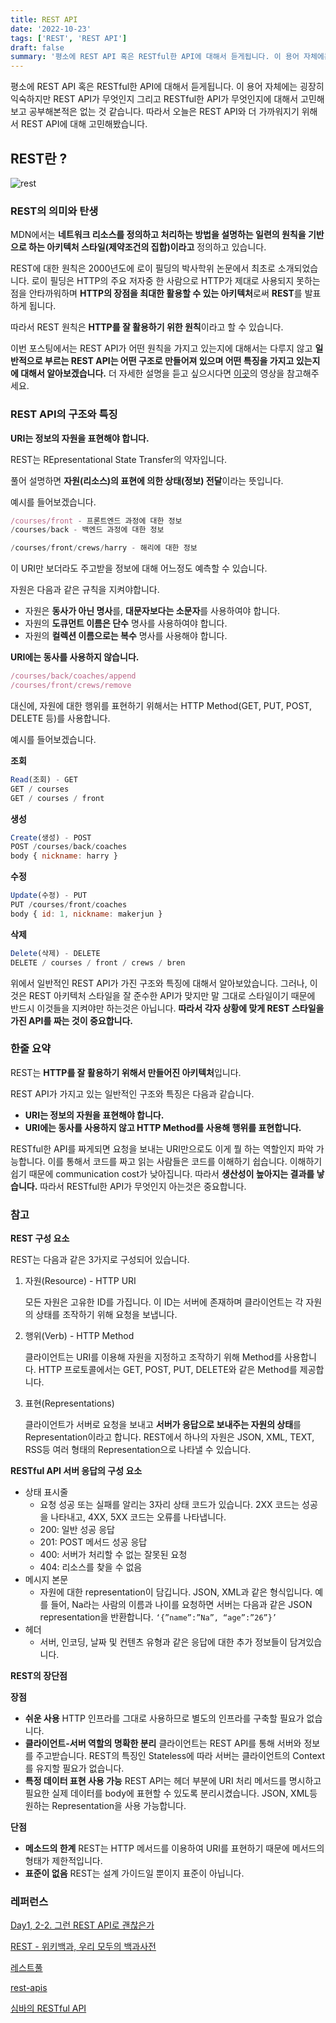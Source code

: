 ```yaml
---
title: REST API
date: '2022-10-23'
tags: ['REST', 'REST API']
draft: false
summary: '평소에 REST API 혹은 RESTful한 API에 대해서 듣게됩니다. 이 용어 자체에는 굉장히 익숙하지만 REST API가 무엇인지 그리고 RESTful한 API가 무엇인지에 대해서 고민해보고 공부해본적은 없는 것 같습니다. 따라서 오늘은 REST API와 더 가까워지기 위해서 REST API에 대해 고민해봤습니다.'
---
```


평소에 REST API 혹은 RESTful한 API에 대해서 듣게됩니다. 이 용어 자체에는 굉장히 익숙하지만 REST API가 무엇인지 그리고 RESTful한 API가 무엇인지에 대해서 고민해보고 공부해본적은 없는 것 같습니다. 따라서 오늘은 REST API와 더 가까워지기 위해서 REST API에 대해 고민해봤습니다.

## REST란 ?

![rest](/static/images/rest.png)

### REST의 의미와 탄생

MDN에서는 **네트워크 리소스를 정의하고 처리하는 방법을 설명하는 일련의 원칙을 기반으로 하는 아키텍처 스타일(제약조건의 집합)이라고** 정의하고 있습니다.

REST에 대한 원칙은 2000년도에 로이 필딩의 박사학위 논문에서 최초로 소개되었습니다. 로이 필딩은 HTTP의 주요 저자중 한 사람으로 HTTP가 제대로 사용되지 못하는 점을 안타까워하며 **HTTP의 장점을 최대한 활용할 수 있는 아키텍처**로써 **REST**를 발표하게 됩니다.

따라서 REST 원칙은 **HTTP를 잘 활용하기 위한 원칙**이라고 할 수 있습니다.

이번 포스팅에서는 REST API가 어떤 원칙을 가지고 있는지에 대해서는 다루지 않고 **일반적으로 부르는 REST API는 어떤 구조로 만들어져 있으며 어떤 특징을 가지고 있는지에 대해서 알아보겠습니다.** 더 자세한 설명을 듣고 싶으시다면 [이곳](https://www.youtube.com/watch?v=RP_f5dMoHFc&t=1412s)의 영상을 참고해주세요.

### REST API의 구조와 특징

**URI는 정보의 자원을 표현해야 합니다.**

REST는 REpresentational State Transfer의 약자입니다.

풀어 설명하면 **자원(리소스)의 표현에 의한 상태(정보) 전달**이라는 뜻입니다.

예시를 들어보겠습니다.

```jsx
/courses/front - 프론트엔드 과정에 대한 정보
/courses/back - 백엔드 과정에 대한 정보

/courses/front/crews/harry - 해리에 대한 정보
```

이 URI만 보더라도 주고받을 정보에 대해 어느정도 예측할 수 있습니다.

자원은 다음과 같은 규칙을 지켜야합니다.

- 자원은 **동사가 아닌 명사**를, **대문자보다는 소문자**를 사용하여야 합니다.
- 자원의 **도큐먼트 이름은 단수** 명사를 사용하여야 합니다.
- 자원의 **컬렉션 이름으로는 복수** 명사를 사용해야 합니다.

**URI에는 동사를 사용하지 않습니다.**

```jsx
/courses/back/coaches/append
/courses/front/crews/remove
```

대신에, 자원에 대한 행위를 표현하기 위해서는 HTTP Method(GET, PUT, POST, DELETE 등)를 사용합니다.

예시를 들어보겠습니다.

**조회**

```jsx
Read(조회) - GET
GET / courses
GET / courses / front
```

**생성**

```jsx
Create(생성) - POST
POST /courses/back/coaches
body { nickname: harry }
```

**수정**

```jsx
Update(수정) - PUT
PUT /courses/front/coaches
body { id: 1, nickname: makerjun }
```

**삭제**

```jsx
Delete(삭제) - DELETE
DELETE / courses / front / crews / bren
```

위에서 일반적인 REST API가 가진 구조와 특징에 대해서 알아보았습니다. 그러나, 이것은 REST 아키텍처 스타일을 잘 준수한 API가 맞지만 말 그대로 스타일이기 때문에 반드시 이것들을 지켜야만 하는것은 아닙니다. **따라서 각자 상황에 맞게 REST 스타일을 가진 API를 짜는 것이 중요합니다.**

### 한줄 요약

REST는 **HTTP를 잘 활용하기 위해서 만들어진 아키텍처**입니다.

REST API가 가지고 있는 일반적인 구조와 특징은 다음과 같습니다.

- **URI는 정보의 자원을 표현해야 합니다.**
- **URI에는 동사를 사용하지 않고 HTTP Method를 사용해 행위를 표현합니다.**

RESTful한 API를 짜게되면 요청을 보내는 URI만으로도 이게 뭘 하는 역할인지 파악 가능합니다. 이를 통해서 코드를 짜고 읽는 사람들은 코드를 이해하기 쉽습니다. 이해하기 쉽기 때문에 communication cost가 낮아집니다. 따라서 **생산성이 높아지는 결과를 낳습니다.** 따라서 RESTful한 API가 무엇인지 아는것은 중요합니다.

### 참고

**REST 구성 요소**

REST는 다음과 같은 3가지로 구성되어 있습니다.

1. 자원(Resource) - HTTP URI

   모든 자원은 고유한 ID를 가집니다. 이 ID는 서버에 존재하며 클라이언트는 각 자원의 상태를 조작하기 위해 요청을 보냅니다.

2. 행위(Verb) - HTTP Method

   클라이언트는 URI를 이용해 자원을 지정하고 조작하기 위해 Method를 사용합니다. HTTP 프로토콜에서는 GET, POST, PUT, DELETE와 같은 Method를 제공합니다.

3. 표현(Representations)

   클라이언트가 서버로 요청을 보내고 **서버가 응답으로 보내주는 자원의 상태**를 Representation이라고 합니다. REST에서 하나의 자원은 JSON, XML, TEXT, RSS등 여러 형태의 Representation으로 나타낼 수 있습니다.

**RESTful API 서버 응답의 구성 요소**

- 상태 표시줄
  - 요청 성공 또는 실패를 알리는 3자리 상태 코드가 있습니다. 2XX 코드는 성공을 나타내고, 4XX, 5XX 코드는 오류를 나타냅니다.
  - 200: 일반 성공 응답
  - 201: POST 메서드 성공 응답
  - 400: 서버가 처리할 수 없는 잘못된 요청
  - 404: 리소스를 찾을 수 없음
- 메시지 본문
  - 자원에 대한 representation이 담깁니다. JSON, XML과 같은 형식입니다. 예를 들어, Na라는 사람의 이름과 나이를 요청하면 서버는 다음과 같은 JSON representation을 반환합니다.
    `‘{”name”:”Na”, “age”:”26”}’`
- 헤더
  - 서버, 인코딩, 날짜 및 컨텐츠 유형과 같은 응답에 대한 추가 정보들이 담겨있습니다.

**REST의 장단점**

**장점**

- **쉬운 사용**
  HTTP 인프라를 그대로 사용하므로 별도의 인프라를 구축할 필요가 없습니다.
- **클라이언트-서버 역할의 명확한 분리**
  클라이언트는 REST API를 통해 서버와 정보를 주고받습니다. REST의 특징인 Stateless에 따라 서버는 클라이언트의 Context를 유지할 필요가 없습니다.
- **특정 데이터 표현 사용 가능**
  REST API는 헤더 부분에 URI 처리 메서드를 명시하고 필요한 실제 데이터를 body에 표현할 수 있도록 분리시켰습니다. JSON, XML등 원하는 Representation을 사용 가능합니다.

**단점**

- **메소드의 한계**
  REST는 HTTP 메서드를 이용하여 URI를 표현하기 때문에 메서드의 형태가 제한적입니다.
- **표준이 없음**
  REST는 설계 가이드일 뿐이지 표준이 아닙니다.

### 레퍼런스

[Day1, 2-2. 그런 REST API로 괜찮은가](https://www.youtube.com/watch?v=RP_f5dMoHFc)

[REST - 위키백과, 우리 모두의 백과사전](https://ko.wikipedia.org/wiki/REST)

[레스트풀](http://wiki.hash.kr/index.php/%EB%A0%88%EC%8A%A4%ED%8A%B8%ED%92%80#Cacheable_.28.EC.BA.90.EC.8B.9C_.EC.B2.98.EB.A6.AC_.EA.B0.80.EB.8A.A5.29)

[rest-apis](https://www.ibm.com/kr-ko/cloud/learn/rest-apis)

[심바의 RESTful API](https://www.youtube.com/watch?v=NODVCBmyaXs&t=154s)
